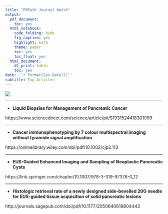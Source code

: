 ```yaml
---
title: "PBPath Journal Watch"
output:
  pdf_document:
    toc: yes
  html_notebook:
    code_folding: hide
    fig_caption: yes
    highlight: kate
    theme: paper
    toc: yes
    toc_float: yes
  html_document:
    df_print: kable
    toc: yes
date: '`r format(Sys.Date())`'
subtitle: Top Articles
---
```



[![](http://pbpath.org/wp-content/uploads/2017/05/cropped-PBP_header_logo_vector_lighter-1.jpg)](http://pbpath.org/)


---

- **Liquid Biopsies for Management of Pancreatic Cancer**

https://www.sciencedirect.com/science/article/pii/S1931524418301099

---


- **Cancer immunophenotyping by 7 colour multispectral imaging without tyramide signal amplification**


https://onlinelibrary.wiley.com/doi/pdf/10.1002/cjp2.113


---

- **EUS-Guided Enhanced Imaging and Sampling of Neoplastic Pancreatic Cysts**

https://link.springer.com/chapter/10.1007/978-3-319-97376-0_12



---

- **Histologic retrieval rate of a newly designed side-bevelled 20G needle for EUS-guided tissue acquisition of solid pancreatic lesions**
    
http://journals.sagepub.com/doi/pdf/10.1177/2050640618804443





